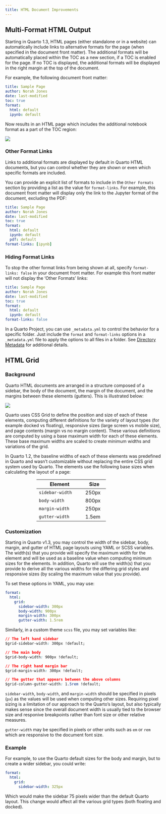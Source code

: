 ```yaml
---
title: HTML Document Improvements
---
```


## Multi-Format HTML Output

Starting in Quarto 1.3, HTML pages (either standalone or in a website) can automatically include links to alternative formats for the page (when specified in the document front matter). The additional formats will be automatically placed within the TOC as a new section, if a TOC is enabled for the page. If no TOC is displayed, the additional formats will be displayed in the right margin at the top of the document.

For example, the following document front matter:

``` yaml
title: Sample Page
author: Norah Jones
date: last-modified
toc: true
format: 
  html: default
  ipynb: default
```

Now results in an HTML page which includes the additional notebook format as a part of the TOC region:

![](images/other-format.png){.border}

### Other Format Links

Links to additional formats are displayed by default in Quarto HTML documents, but you can control whether they are shown or even which specific formats are included.

You can provide an explicit list of formats to include in the `Other Formats` section by providing a list as the value for `format-links`. For example, this document front matter will display only the link to the Jupyter format of the document, excluding the PDF:

``` yaml
title: Sample Page
author: Norah Jones
date: last-modified
toc: true
format: 
  html: default
  ipynb: default
  pdf: default
format-links: [ipynb]
```

### Hiding Format Links

To stop the other format links from being shown at all, specify `format-links: false` in your document front matter. For example this front matter will not display the 'Other Formats' links:

``` yaml
title: Sample Page
author: Norah Jones
date: last-modified
toc: true
format: 
  html: default
  ipynb: default
format-links: false
```

::: callout-note
In a Quarto Project, you can use `_metadata.yml`{spellcheck="false"} to control the behavior for a specific folder. Just include the `format`{spellcheck="false"} and `format-links`{spellcheck="false"} options in a `_metadata.yml`{spellcheck="false"} file to apply the options to all files in a folder. See [Directory Metadata](/docs/projects/quarto-projects.qmd#directory-metadata) for additional details.
:::

## HTML Grid

### Background

Quarto HTML documents are arranged in a structure composed of a sidebar, the body of the document, the margin of the document, and the margins between these elements (gutters). This is illustrated below:

![](images/grid.png)

Quarto uses CSS Grid to define the position and size of each of these elements, computing different definitions for the variety of layout types (for example docked vs floating), responsive sizes (large screen vs mobile size), and page contents (margin vs no margin content). These various definitions are computed by using a base maximum width for each of these elements. These base maximum widths are scaled to create minimum widths and variations of the grid.

In Quarto 1.2, the baseline widths of each of these elements was predefined in Quarto and wasn't customizable without replacing the entire CSS grid system used by Quarto. The elements use the following base sizes when calculating the layout of a page:

::: {style="width: 60%; margin: auto;"}
+---------------------------------------+------------+
| Element                               | Size       |
+=======================================+============+
| `sidebar-width`{spellcheck="false"}   |   250px    |
+---------------------------------------+------------+
| `body-width`{spellcheck="false"}      |   800px    |
+---------------------------------------+------------+
| `margin-width`{spellcheck="false"}    |   250px    |
+---------------------------------------+------------+
| `gutter-width`{spellcheck="false"}    |   1.5em    |
+---------------------------------------+------------+
:::

### Customization

Starting in Quarto v1.3, you may control the width of the sidebar, body, margin, and gutter of HTML page layouts using YAML or SCSS variables. The width(s) that you provide will specify the maximum width for the element and will be used as a baseline value when computing minimum sizes for the elements. In addition, Quarto will use the width(s) that you provide to derive all the various widths for the differing grid styles and responsive sizes (by scaling the maximum value that you provide).

To set these options in YAML, you may use:

``` yml
format:
  html: 
    grid:
      sidebar-width: 300px
      body-width: 900px
      margin-width: 300px
      gutter-width: 1.5rem
```

Similarly, in a custom theme `scss` file, you may set variables like:

``` css
// The left hand sidebar
$grid-sidebar-width: 300px !default;

// The main body
$grid-body-width: 900px !default;

// The right hand margin bar
$grid-margin-width: 300px !default;

// The gutter that appears between the above columns
$grid-column-gutter-width: 1.5rem !default;
```
`sidebar-width`, `body-width`, and `margin-width` should be specified in pixels (`px`) as the values will be used when computing other sizes. Requiring pixel sizing is a limitation of our approach to the Quarto's layout, but also typically makes sense since the overall document width is usually tied to the browser size and responive breakpoints rather than font size or other relative measures.

`gutter-width` may be specified in pixels or other units such as `em` or `rem` which are responsive to the document font size.

### Example

For example, to use the Quarto default sizes for the body and margin, but to create a wider sidebar, you could write:

```yml
format:
  html: 
    grid:
      sidebar-width: 325px
```

Which would make the sidebar 75 pixels wider than the default Quarto layout. This change would affect all the various grid types (both floating and docked).



